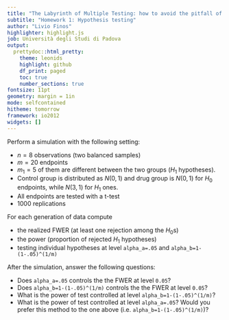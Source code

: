 ```yaml
---
title: "The Labyrinth of Multiple Testing: how to avoid the pitfall of false positives"
subtitle: "Homework 1: Hypothesis testing"
author: "Livio Finos"
highlighter: highlight.js
job: Università degli Studi di Padova
output:
  prettydoc::html_pretty:
    theme: leonids 
    highlight: github
    df_print: paged
    toc: true
    number_sections: true
fontsize: 11pt
geometry: margin = 1in
mode: selfcontained
hitheme: tomorrow
framework: io2012
widgets: []
---
```



Perform a simulation with the following setting:

- $n = 8$ observations (two balanced samples)
- $m = 20$ endpoints
- $m_1=5$ of them are different between the two groups ($H_1$ hypotheses).
- Control group is distributed as $N(0,1)$ and drug group is $N(0,1)$ for $H_0$ endpoints, while $N(3,1)$ for $H_1$ ones.
- All endpoints are tested with a t-test
- $1000$ replications

For each generation of data compute 

- the realized FWER (at least one rejection among the $H_0$s)
- the power (proportion of rejected $H_1$ hypotheses)
- testing individual hypotheses at level `alpha_a=.05` and `alpha_b=1-(1-.05)^(1/m)`


After the simulation, answer the following questions:

- Does `alpha_a=.05` controls the the FWER at level `0.05`?
- Does `alpha_b=1-(1-.05)^(1/m)` controls the the FWER at level `0.05`?
- What is the power of test controlled at level `alpha_b=1-(1-.05)^(1/m)`?
- What is the power of test controlled at level `alpha_a=.05`? Would you prefer this method to the one above (i.e. `alpha_b=1-(1-.05)^(1/m)`)?
